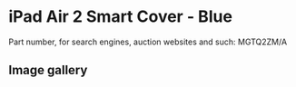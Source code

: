 
# iPad Air 2 Smart Cover - Blue

Part number, for search engines, auction websites and such: MGTQ2ZM/A

## Image gallery

<div style={{ width: "768px" }}>
  <GalleryComponent
    images={[
      {
        original: "/everysource/MGTQ2.webp",
        thumbnail: "/everypreview/MGTQ2.webp",
      },
      {
        original: "/everysource/MGTQ2_AV1_GOLD.webp",
        thumbnail: "/everypreview/MGTQ2_AV1_GOLD.webp",
      },
      {
        original: "/everysource/MGTQ2_AV1_SILVER.webp",
        thumbnail: "/everypreview/MGTQ2_AV1_SILVER.webp",
      },
      {
        original: "/everysource/MGTQ2_AV1_SPACE_GRAY.webp",
        thumbnail: "/everypreview/MGTQ2_AV1_SPACE_GRAY.webp",
      },
      {
        original: "/everysource/MGTQ2_AV2.webp",
        thumbnail: "/everypreview/MGTQ2_AV2.webp",
      },
      {
        original: "/everysource/MGTQ2_AV3.webp",
        thumbnail: "/everypreview/MGTQ2_AV3.webp",
      },
      {
        original: "/everysource/MGTQ2_AV5.webp",
        thumbnail: "/everypreview/MGTQ2_AV5.webp",
      }
    ]}
  />
</div>